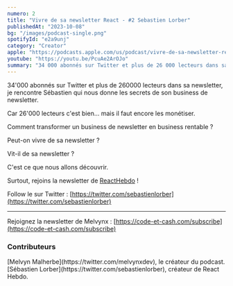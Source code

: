 ```yaml
---
numero: 2
title: "Vivre de sa newsletter React - #2 Sebastien Lorber"
publishedAt: "2023-10-08"
bg: "/images/podcast-single.png"
spotifyId: "e2a9unj"
category: "Creator"
apple: "https://podcasts.apple.com/us/podcast/vivre-de-sa-newsletter-react-2-sebastien-lorber/id1701022126?i=1000630583425"
youtube: "https://youtu.be/PcuAe2ArOJo"
summary: "34 000 abonnés sur Twitter et plus de 26 000 lecteurs dans sa newsletter, je rencontre Sébastien qui nous donne les secrets de son business de newsletter."
---
```


34'000 abonnés sur Twitter et plus de 260000 lecteurs dans sa newsletter, je rencontre Sébastien qui nous donne les secrets de son business de newsletter.

Car 26'000 lecteurs c'est bien... mais il faut encore les monétiser.

Comment transformer un business de newsletter en business rentable ?

Peut-on vivre de sa newsletter ?

Vit-il de sa newsletter ?

C'est ce que nous allons découvrir.

Surtout, rejoins la newsletter de [ReactHebdo](https://thisweekinreact.com/fr/) !

Follow le sur Twitter : [https://twitter.com/sebastienlorber](https://twitter.com/sebastienlorber)

---

Rejoignez la newsletter de Melvynx : [https://code-et-cash.com/subscribe](https://code-et-cash.com/subscribe)

### Contributeurs

<Contributor>
  [Melvyn Malherbe](https://twitter.com/melvynxdev), le créateur du podcast.
</Contributor>
<Contributor>
  [Sébastien Lorber](https://twitter.com/sebastienlorber), créateur de React
  Hebdo.
</Contributor>
